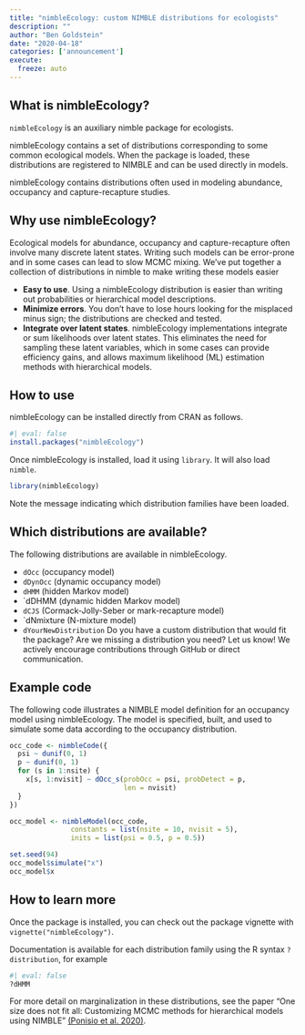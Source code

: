 ```yaml
---
title: "nimbleEcology: custom NIMBLE distributions for ecologists"
description: ""
author: "Ben Goldstein"
date: "2020-04-18"
categories: ['announcement']
execute:
  freeze: auto
---
```



## What is nimbleEcology?

`nimbleEcology` is an auxiliary nimble package for ecologists.

nimbleEcology contains a set of distributions corresponding to some common ecological models. When the package is loaded, these distributions are registered to NIMBLE and can be used directly in models.

nimbleEcology contains distributions often used in modeling abundance, occupancy and capture-recapture studies.

## Why use nimbleEcology?

Ecological models for abundance, occupancy and capture-recapture often involve many discrete latent states. Writing such models can be error-prone and in some cases can lead to slow MCMC mixing. We’ve put together a collection of distributions in nimble to make writing these models easier

  * **Easy to use**. Using a nimbleEcology distribution is easier than writing out probabilities or hierarchical model descriptions.
  * **Minimize errors**. You don’t have to lose hours looking for the misplaced minus sign; the distributions are checked and tested.
  * **Integrate over latent states**. nimbleEcology implementations integrate or sum likelihoods over latent states. This eliminates the need for sampling these latent variables, which in some cases can provide efficiency gains, and allows maximum likelihood (ML) estimation methods with hierarchical models.

## How to use

nimbleEcology can be installed directly from CRAN as follows.
    
```r
#| eval: false
install.packages("nimbleEcology")
```    

Once nimbleEcology is installed, load it using `library`. It will also load `nimble`.
    
```r
library(nimbleEcology)
```
    
Note the message indicating which distribution families have been loaded.

## Which distributions are available?

The following distributions are available in nimbleEcology.

  * `dOcc` (occupancy model)
  * `dDynOcc` (dynamic occupancy model)
  * `dHMM` (hidden Markov model)
  * `dDHMM  (dynamic hidden Markov model)
  * `dCJS` (Cormack-Jolly-Seber or mark-recapture model)
  * `dNmixture  (N-mixture model)
  * `dYourNewDistribution` Do you have a custom distribution that would fit the package? Are we missing a distribution you need? Let us know! We actively encourage contributions through GitHub or direct communication.

## Example code

The following code illustrates a NIMBLE model definition for an occupancy model using nimbleEcology. The model is specified, built, and used to simulate some data according to the occupancy distribution.
    
    
```r
occ_code <- nimbleCode({
  psi ~ dunif(0, 1)
  p ~ dunif(0, 1)
  for (s in 1:nsite) {
    x[s, 1:nvisit] ~ dOcc_s(probOcc = psi, probDetect = p,
                            len = nvisit)
  }
})

occ_model <- nimbleModel(occ_code,
               constants = list(nsite = 10, nvisit = 5),
               inits = list(psi = 0.5, p = 0.5))

set.seed(94)
occ_model$simulate("x")
occ_model$x
```
    

## How to learn more

Once the package is installed, you can check out the package vignette with `vignette("nimbleEcology")`.

Documentation is available for each distribution family using the R syntax `?distribution`, for example
    
```r
#| eval: false
?dHMM
```    

For more detail on marginalization in these distributions, see the paper “One size does not fit all: Customizing MCMC methods for hierarchical models using NIMBLE” [(Ponisio et al. 2020)](https://doi.org/10.1002/ece3.6053).